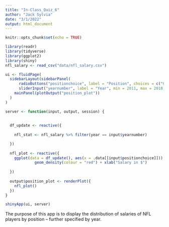 ```yaml
---
title: "In-Class_Quiz_6"
author: "Jack Sylvia"
date: "3/1/2022"
output: html_document
---
```


```r
knitr::opts_chunk$set(echo = TRUE)
```

```r
library(readr)
library(tidyverse)
library(ggplot2)
library(shiny)
nfl_salary <- read_csv("data/nfl_salary.csv")

ui <- fluidPage(
  sidebarLayout(sidebarPanel(
      radioButtons("positionchoice", label = "Position", choices = c("Cornerback", "Defensive Lineman", "Linebacker", "Offensive Lineman", "Quarterback", "Running Back", "Safety", "Special Teamer", "Tight End", "Wide Receiver")),
      sliderInput("yearnumber", label = "Year", min = 2011, max = 2018, value = 2014, step = 1, sep = "")),
    mainPanel(plotOutput("position_plot"))
  )
)

server <- function(input, output, session) {
  
  
  df_update <- reactive({
    
    nfl_stat <- nfl_salary %>% filter(year == input$yearnumber)

  })
  
  nfl_plot <- reactive({
    ggplot(data = df_update(), aes(x = .data[[input$positionchoice]])) +
             geom_density(colour = "red") + xlab("Salary in $")
           
  })
  
  output$position_plot <- renderPlot({
    nfl_plot()
  })
}

shinyApp(ui, server)
```

The purpose of this app is to display the distribution of salaries of NFL players by position -- further specified by year.